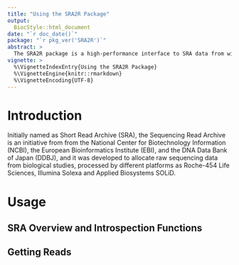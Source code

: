 ```yaml
---
title: "Using the SRA2R Package"
output: 
  BiocStyle::html_document
date: "`r doc_date()`"
package: "`r pkg_ver('SRA2R')`"
abstract: >
  The SRA2R package is a high-performance interface to SRA data from within R.  
vignette: >
  %\VignetteIndexEntry{Using the SRA2R Package}
  %\VignetteEngine{knitr::rmarkdown}
  %\VignetteEncoding{UTF-8}  
---
```


# Introduction
Initially named as Short Read Archive (SRA), the Sequencing Read 
Archive is an initiative from from the National Center for 
Biotechnology Information (NCBI), the European Bioinformatics 
Institute (EBI), and the DNA Data Bank of Japan (DDBJ), and it was 
developed to allocate raw sequencing data from biological studies, 
processed by different platforms as Roche-454 Life Sciences, Illumina 
Solexa and Applied Biosystems SOLiD.

# Usage

## SRA Overview and Introspection Functions

## Getting Reads 
